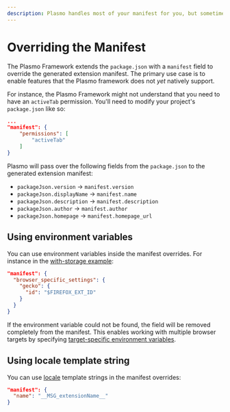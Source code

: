 ```yaml
---
description: Plasmo handles most of your manifest for you, but sometimes you'll want to add your own config. This guide will show you how.
---
```


# Overriding the Manifest

The Plasmo Framework extends the `package.json` with a `manifest` field to override the generated extension manifest. The primary use case is to enable features that the Plasmo framework does not _yet_ natively support.

For instance, the Plasmo Framework might not understand that you need to have an `activeTab` permission. You'll need to modify your project's `package.json` like so:

```json filename="package.json"
...
"manifest": {
    "permissions": [
        "activeTab"
    ]
}
```

Plasmo will pass over the following fields from the `package.json` to the generated extension manifest:

- `packageJson.version` -> `manifest.version`
- `packageJson.displayName` -> `manifest.name`
- `packageJson.description` -> `manifest.description`
- `packageJson.author` -> `manifest.author`
- `packageJson.homepage` -> `manifest.homepage_url`

## Using environment variables

You can use environment variables inside the manifest overrides. For instance in the [with-storage example](https://github.com/PlasmoHQ/examples/blob/main/with-storage/package.json):

```json filename="package.json"
"manifest": {
  "browser_specific_settings": {
    "gecko": {
      "id": "$FIREFOX_EXT_ID"
    }
  }
}
```

If the environment variable could not be found, the field will be removed completely from the manifest. This enables working with multiple browser targets by specifying [target-specific environment variables](/framework/env#bundle-specific-env).

## Using locale template string

You can use [locale](/framework/locales) template strings in the manifest overrides:

```json filename="package.json"
"manifest": {
  "name": "__MSG_extensionName__"
}
```

